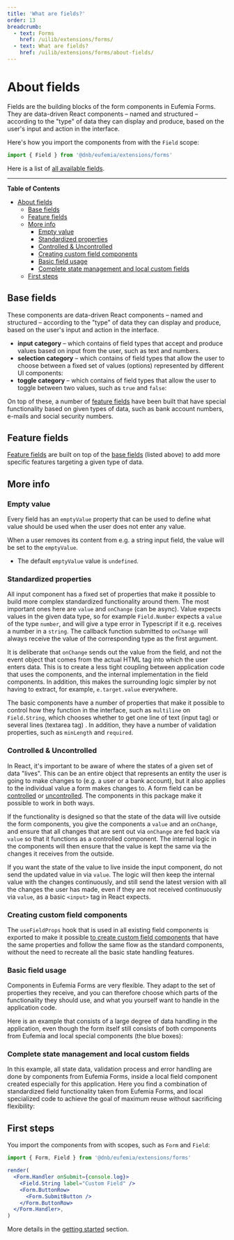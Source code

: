 ```yaml
---
title: 'What are fields?'
order: 13
breadcrumb:
  - text: Forms
    href: /uilib/extensions/forms/
  - text: What are fields?
    href: /uilib/extensions/forms/about-fields/
---
```



# About fields

Fields are the building blocks of the form components in Eufemia Forms. They are data-driven React components – named and structured – according to the "type" of data they can display and produce, based on the user's input and action in the interface.

Here's how you import the components from with the `Field` scope:

```jsx
import { Field } from '@dnb/eufemia/extensions/forms'
```

Here is a list of [all available fields](/uilib/extensions/forms/all-fields/).

---

**Table of Contents**

- [About fields](#about-fields)
  - [Base fields](#base-fields)
  - [Feature fields](#feature-fields)
  - [More info](#more-info)
    - [Empty value](#empty-value)
    - [Standardized properties](#standardized-properties)
    - [Controlled \& Uncontrolled](#controlled--uncontrolled)
    - [Creating custom field components](#creating-custom-field-components)
    - [Basic field usage](#basic-field-usage)
    - [Complete state management and local custom fields](#complete-state-management-and-local-custom-fields)
  - [First steps](#first-steps)

## Base fields

These components are data-driven React components – named and structured – according to the "type" of data they can display and produce, based on the user's input and action in the interface.

- **input category** – which contains of field types that accept and produce values based on input from the user, such as text and numbers.
  <ListBaseInputComponents />
- **selection category** – which contains of field types that allow the user to choose between a fixed set of values (options) represented by different UI components:
  <ListBaseSelectionComponents />
- **toggle category** – which contains of field types that allow the user to toggle between two values, such as `true` and `false`:
  <ListBaseToggleComponents />

On top of these, a number of [feature fields](#feature-fields) have been built that have special functionality based on given types of data, such as bank account numbers, e-mails and social security numbers.

## Feature fields

[Feature fields](/uilib/extensions/forms/feature-fields/) are built on top of the [base fields](#base-fields) (listed above) to add more specific features targeting a given type of data.

## More info

### Empty value

Every field has an `emptyValue` property that can be used to define what value should be used when the user does not enter any value.

When a user removes its content from e.g. a string input field, the value will be set to the `emptyValue`.

- The default `emptyValue` value is `undefined`.

### Standardized properties

All input component has a fixed set of properties that make it possible to build more complex standardized functionality around them. The most important ones here are `value` and `onChange` (can be async). Value expects values in the given data type, so for example `Field.Number` expects a `value` of the type `number`, and will give a type error in Typescript if it e.g. receives a number in a `string`. The callback function submitted to `onChange` will always receive the value of the corresponding type as the first argument.

It is deliberate that `onChange` sends out the value from the field, and not the event object that comes from the actual HTML tag into which the user enters data. This is to create a less tight coupling between application code that uses the components, and the internal implementation in the field components. In addition, this makes the surrounding logic simpler by not having to extract, for example, `e.target.value` everywhere.

The basic components have a number of properties that make it possible to control how they function in the interface, such as `multiline` on `Field.String`, which chooses whether to get one line of text (input tag) or several lines (textarea tag) . In addition, they have a number of validation properties, such as `minLength` and `required`.

### Controlled & Uncontrolled

In React, it's important to be aware of where the states of a given set of data "lives". This can be an entire object that represents an entity the user is going to make changes to (e.g. a user or a bank account), but it also applies to the individual value a form makes changes to. A form field can be [controlled](https://reactjs.org/docs/forms.html#controlled-components) or [uncontrolled](https://reactjs.org/docs/uncontrolled-components.html). The components in this package make it possible to work in both ways.

If the functionality is designed so that the state of the data will live outside the form components, you give the components a `value` and an `onChange`, and ensure that all changes that are sent out via `onChange` are fed back via `value` so that it functions as a controlled component. The internal logic in the components will then ensure that the value is kept the same via the changes it receives from the outside.

If you want the state of the value to live inside the input component, do not send the updated value in via `value`. The logic will then keep the internal value with the changes continuously, and still send the latest version with all the changes the user has made, even if they are not received continuously via `value`, as a basic `<input>` tag in React expects.

### Creating custom field components

The `useFieldProps` hook that is used in all existing field components is exported to make it possible [to create custom field components](/uilib/extensions/forms/create-component/) that have the same properties and follow the same flow as the standard components, without the need to recreate all the basic state handling features.

### Basic field usage

Components in Eufemia Forms are very flexible. They adapt to the set of properties they receive, and you can therefore choose which parts of the functionality they should use, and what you yourself want to handle in the application code.

Here is an example that consists of a large degree of data handling in the application, even though the form itself still consists of both components from Eufemia and local special components (the blue boxes):

<div style={{ maxWidth: '1200px' }}>
  <InlineImg
    height="auto"
    width="auto"
    src={FormDiagram1}
    caption="Simple form example with Eufemia Forms fields"
  />
</div>

### Complete state management and local custom fields

In this example, all state data, validation process and error handling are done by components from Eufemia Forms, inside a local field component created especially for this application. Here you find a combination of standardized field functionality taken from Eufemia Forms, and local specialized code to achieve the goal of maximum reuse without sacrificing flexibility:

<div style={{ maxWidth: '1200px' }}>
  <InlineImg
    height="auto"
    width="auto"
    src={FormDiagram2}
    caption="Complete state management and local custom fields"
  />
</div>

## First steps

You import the components from with scopes, such as `Form` and `Field`:

```jsx
import { Form, Field } from '@dnb/eufemia/extensions/forms'

render(
  <Form.Handler onSubmit={console.log}>
    <Field.String label="Custom Field" />
    <Form.ButtonRow>
      <Form.SubmitButton />
    </Form.ButtonRow>
  </Form.Handler>,
)
```

More details in the [getting started](/uilib/extensions/forms/getting-started/) section.
